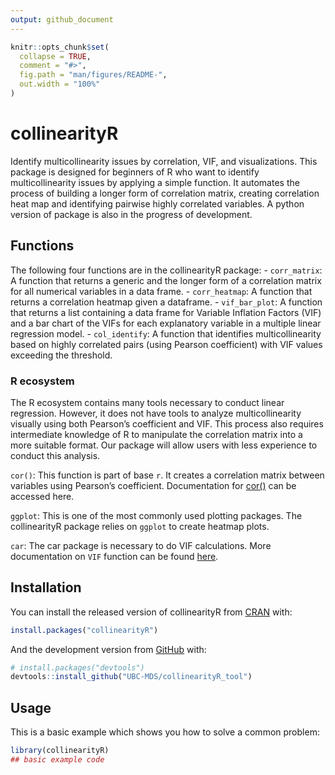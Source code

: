 ```yaml
---
output: github_document
---
```


<!-- README.md is generated from README.Rmd. Please edit that file -->

```r
knitr::opts_chunk$set(
  collapse = TRUE,
  comment = "#>",
  fig.path = "man/figures/README-",
  out.width = "100%"
)
```

# collinearityR

<!-- badges: start -->
<!-- badges: end -->

Identify multicollinearity issues by correlation, VIF, and visualizations. This package is designed for beginners of R who want to identify multicollinearity issues by applying a simple function. It automates the process of building a longer form of correlation matrix, creating correlation heat map and identifying pairwise highly correlated variables. A python version of package is also in the progress of development.

## Functions 

The following four functions are in the collinearityR package:
- `corr_matrix`: A function that returns a generic and the longer form of a correlation matrix for all numerical variables in a data frame.
- `corr_heatmap`: A function that returns a correlation heatmap given a dataframe.
- `vif_bar_plot`: A function that returns a list containing a data frame for Variable Inflation Factors (VIF) and a bar chart of the VIFs for each explanatory variable in a multiple linear regression model.
- `col_identify`: A function that identifies multicollinearity based on highly correlated pairs (using Pearson coefficient) with VIF values exceeding the threshold.


### R ecosystem

The R ecosystem contains many tools necessary to conduct linear regression. However, it does not have tools to analyze multicollinearity visually using both Pearson's coefficient and VIF. This process also requires intermediate knowledge of R to manipulate the correlation matrix into a more suitable format. Our package will allow users with less experience to conduct this analysis.

`cor()`: This function is part of base `r`. It creates a correlation matrix between variables using Pearson's coefficient. Documentation for [cor()]("https://www.rdocumentation.org/packages/stats/versions/3.6.2/topics/cor") can be accessed here.

`ggplot`: This is one of the most commonly used plotting packages. The collinearityR package relies on `ggplot` to create heatmap plots.

`car`: The car package is necessary to do VIF calculations. More documentation on `VIF` function can be found [here]("https://www.rdocumentation.org/packages/regclass/versions/1.6/topics/VIF").

## Installation

You can install the released version of collinearityR from [CRAN](https://CRAN.R-project.org) with:

``` r
install.packages("collinearityR")
```

And the development version from [GitHub](https://github.com/) with:

``` r
# install.packages("devtools")
devtools::install_github("UBC-MDS/collinearityR_tool")
```
## Usage

This is a basic example which shows you how to solve a common problem:

```r
library(collinearityR)
## basic example code
```

